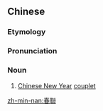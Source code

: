 {{also|春联}}
==Chinese==
{{wikipedia|chunlian}}
{{zh-forms|s=春联}}
{{wikipedia|lang=zh|春聯}}

===Etymology===
{{rfe|lang=zh}}

===Pronunciation===
{{zh-pron
|m=chūnlián
|c=ceon1 lyun4
|mn=chhun-liân
|cat=n
}}

===Noun===
{{zh-noun}}
# {{lb|zh|poetry}} [[Chinese New Year]] [[couplet]]

[[zh-min-nan:春聯]]